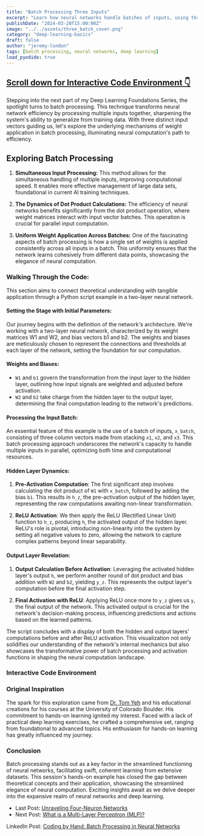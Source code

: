 ```yaml
---
title: "Batch Processing Three Inputs"
excerpt: "Learn how neural networks handle batches of inputs, using three different input vectors to demonstrate the application of weights across a batch for efficient computation."
publishDate: "2024-03-28T15:00:00Z"
image: "../../assets/three_batch_cover.png"
category: "deep-learning-basics"
draft: false
author: "jeremy-london"
tags: [batch processing, neural networks, deep learning]
load_pyodide: true
---
```



<h2>
  <a
    href="#interactive-code-environment"
    class="m-0 bg-linear-to-r from-blue-200 to-blue-100 bg-size-[0px_10px] bg-bottom-left bg-no-repeat text-blue-100 no-underline transition-[background-size] duration-500 group-hover:bg-size-[100%_10px] hover:bg-size-[100%_3px] dark:from-orange-800 dark:to-orange-900 dark:text-orange-400">
    <span>Scroll down for Interactive Code Environment 👇</span>
  </a>
</h2>

Stepping into the next part of my Deep Learning Foundations Series, the spotlight turns to batch processing. This technique transforms neural network efficiency by processing multiple inputs together, sharpening the system's ability to generalize from training data. With three distinct input vectors guiding us, let's explore the underlying mechanisms of weight application in batch processing, illuminating neural computation's path to efficiency.

## Exploring Batch Processing

1. **Simultaneous Input Processing:** This method allows for the simultaneous handling of multiple inputs, improving computational speed. It enables more effective management of large data sets, foundational in current AI training techniques.

2. **The Dynamics of Dot Product Calculations:** The efficiency of neural networks benefits significantly from the dot product operation, where weight matrices interact with input vector batches. This operation is crucial for parallel input computation.

3. **Uniform Weight Application Across Batches:** One of the fascinating aspects of batch processing is how a single set of weights is applied consistently across all inputs in a batch. This uniformity ensures that the network learns cohesively from different data points, showcasing the elegance of neural computation.

### Walking Through the Code:

This section aims to connect theoretical understanding with tangible application through a Python script example in a two-layer neural network.

#### Setting the Stage with Initial Parameters:

Our journey begins with the definition of the network's architecture. We're working with a two-layer neural network, characterized by its weight matrices W1 and W2, and bias vectors b1 and b2. The weights and biases are meticulously chosen to represent the connections and thresholds at each layer of the network, setting the foundation for our computation.

#### Weights and Biases:

- `W1` and `b1` govern the transformation from the input layer to the hidden layer, outlining how input signals are weighted and adjusted before activation.
- `W2` and `b2` take charge from the hidden layer to the output layer, determining the final computation leading to the network's predictions.

#### Processing the Input Batch:

An essential feature of this example is the use of a batch of inputs, `x_batch`, consisting of three column vectors made from stacking `x1`, `x2`, and `x3`. This batch processing approach underscores the network's capacity to handle multiple inputs in parallel, optimizing both time and computational resources.

#### Hidden Layer Dynamics:

1. **Pre-Activation Computation**: The first significant step involves calculating the dot product of `W1` with `x_batch`, followed by adding the bias `b1`. This results in `h_z`, the pre-activation output of the hidden layer, representing the raw computations awaiting non-linear transformation.

2. **ReLU Activation**: We then apply the ReLU (Rectified Linear Unit) function to `h_z`, producing `h`, the activated output of the hidden layer. ReLU's role is pivotal, introducing non-linearity into the system by setting all negative values to zero, allowing the network to capture complex patterns beyond linear separability.

#### Output Layer Revelation:

1. **Output Calculation Before Activation**: Leveraging the activated hidden layer's output `h`, we perform another round of dot product and bias addition with `W2` and `b2`, yielding `y_z`. This represents the output layer's computation before the final activation step.

2. **Final Activation with ReLU**: Applying ReLU once more to `y_z` gives us `y`, the final output of the network. This activated output is crucial for the network's decision-making process, influencing predictions and actions based on the learned patterns.

The script concludes with a display of both the hidden and output layers' computations before and after ReLU activation. This visualization not only solidifies our understanding of the network's internal mechanics but also showcases the transformative power of batch processing and activation functions in shaping the neural computation landscape.

### Interactive Code Environment

<BatchProcessing client:only="react" />
<PythonModule
  client:only="react"
  filePath="examples/basics/three_input_batch_relu.py"
  outputRows={32}
/>

### Original Inspiration

The spark for this exploration came from [Dr. Tom Yeh](http://tomyeh.info) and his educational creations for his courses at the University of Colorado Boulder. His commitment to hands-on learning ignited my interest. Faced with a lack of practical deep learning exercises, he crafted a comprehensive set, ranging from foundational to advanced topics. His enthusiasm for hands-on learning has greatly influenced my journey.

### Conclusion

Batch processing stands out as a key factor in the streamlined functioning of neural networks, facilitating swift, coherent learning from extensive datasets. This session's hands-on example has closed the gap between theoretical concepts and their application, showcasing the streamlined elegance of neural computation. Exciting insights await as we delve deeper into the expansive realm of neural networks and deep learning.

- Last Post: [Unraveling Four-Neuron Networks](/blog/deep-learning-basics-exploring-four-neurons)
- Next Post: [What is a Multi-Layer Perceptron (MLP)?](/blog/deep-learning-basics-unpacking-multi-layer-perceptron)

LinkedIn Post: [Coding by Hand: Batch Processing in Neural Networks](https://lnkd.in/eMg73dPM)
